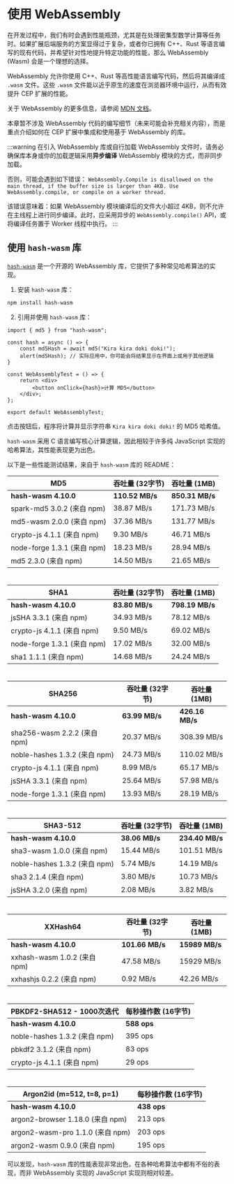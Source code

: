 # 使用 WebAssembly

在开发过程中，我们有时会遇到性能瓶颈，尤其是在处理密集型数学计算等任务时。如果扩展后端服务的方案显得过于复杂，或者你已拥有 C++、Rust 等语言编写的现有代码，并希望针对性地提升特定功能的性能，那么 WebAssembly (Wasm) 会是一个理想的选择。

WebAssembly 允许你使用 C++、Rust 等高性能语言编写代码，然后将其编译成 `.wasm` 文件。这些 `.wasm` 文件能以近乎原生的速度在浏览器环境中运行，从而有效提升 CEP 扩展的性能。

关于 WebAssembly 的更多信息，请参阅 [MDN 文档](https://developer.mozilla.org/zh-CN/docs/WebAssembly)。

本章暂不涉及 WebAssembly 代码的编写细节（未来可能会补充相关内容），而是重点介绍如何在 CEP 扩展中集成和使用基于 WebAssembly 的库。

:::warning
在引入 WebAssembly 库或自行加载 WebAssembly 文件时，请务必确保库本身或你的加载逻辑采用**异步编译** WebAssembly 模块的方式，而非同步加载。

否则，可能会遇到如下错误：
`WebAssembly.Compile is disallowed on the main thread, if the buffer size is larger than 4KB. Use WebAssembly.compile, or compile on a worker thread.`

该错误意味着：如果 WebAssembly 模块编译后的文件大小超过 4KB，则不允许在主线程上进行同步编译。此时，应采用异步的 `WebAssembly.compile()` API，或将编译任务置于 Worker 线程中执行。
:::

## 使用 `hash-wasm` 库

[`hash-wasm`](https://github.com/Daninet/hash-wasm/) 是一个开源的 WebAssembly 库，它提供了多种常见哈希算法的实现。

1.  安装 `hash-wasm` 库：

```bash
npm install hash-wasm
```

2.  引用并使用 `hash-wasm` 库：

```tsx
import { md5 } from "hash-wasm";

const hash = async () => {
    const md5Hash = await md5("Kira kira doki doki!");
    alert(md5Hash); // 实际应用中，你可能会将结果显示在界面上或用于其他逻辑
}

const WebAssemblyTest = () => {
    return <div>
        <button onClick={hash}>计算 MD5</button>
    </div>;
};

export default WebAssemblyTest;
```

点击按钮后，程序将计算并显示字符串 `Kira kira doki doki!` 的 MD5 哈希值。

`hash-wasm` 采用 C 语言编写核心计算逻辑，因此相较于许多纯 JavaScript 实现的哈希算法，其性能表现更为出色。

以下是一些性能测试结果，来自于 `hash-wasm` 库的 README：

| MD5                         | 吞吐量 (32字节) | 吞吐量 (1MB) |
| --------------------------- | --------------------- | ---------------- |
| **hash-wasm 4.10.0**        | **110.52 MB/s**       | **850.31 MB/s**  |
| spark-md5 3.0.2 (来自 npm)  | 38.87 MB/s            | 171.73 MB/s      |
| md5-wasm 2.0.0 (来自 npm)   | 37.36 MB/s            | 131.77 MB/s      |
| crypto-js 4.1.1 (来自 npm)  | 9.30 MB/s             | 46.71 MB/s       |
| node-forge 1.3.1 (来自 npm) | 18.23 MB/s            | 28.94 MB/s       |
| md5 2.3.0 (来自 npm)        | 14.50 MB/s            | 21.65 MB/s       |

#

| SHA1                        | 吞吐量 (32字节) | 吞吐量 (1MB) |
| --------------------------- | --------------------- | ---------------- |
| **hash-wasm 4.10.0**        | **83.80 MB/s**        | **798.19 MB/s**  |
| jsSHA 3.3.1 (来自 npm)      | 34.93 MB/s            | 78.12 MB/s       |
| crypto-js 4.1.1 (来自 npm)  | 9.50 MB/s             | 69.02 MB/s       |
| node-forge 1.3.1 (来自 npm) | 17.02 MB/s            | 32.00 MB/s       |
| sha1 1.1.1 (来自 npm)       | 14.68 MB/s            | 24.24 MB/s       |

#

| SHA256                        | 吞吐量 (32字节) | 吞吐量 (1MB) |
| ----------------------------- | --------------------- | ---------------- |
| **hash-wasm 4.10.0**          | **63.99 MB/s**        | **426.16 MB/s**  |
| sha256-wasm 2.2.2 (来自 npm)  | 20.37 MB/s            | 308.39 MB/s      |
| noble-hashes 1.3.2 (来自 npm) | 24.73 MB/s            | 110.02 MB/s      |
| crypto-js 4.1.1 (来自 npm)    | 8.99 MB/s             | 65.17 MB/s       |
| jsSHA 3.3.1 (来自 npm)        | 25.64 MB/s            | 57.98 MB/s       |
| node-forge 1.3.1 (来自 npm)   | 13.93 MB/s            | 28.19 MB/s       |

#

| SHA3-512                      | 吞吐量 (32字节) | 吞吐量 (1MB) |
| ----------------------------- | --------------------- | ---------------- |
| **hash-wasm 4.10.0**          | **38.06 MB/s**        | **234.40 MB/s**  |
| sha3-wasm 1.0.0 (来自 npm)    | 15.44 MB/s            | 101.51 MB/s      |
| noble-hashes 1.3.2 (来自 npm) | 5.74 MB/s             | 14.19 MB/s       |
| sha3 2.1.4 (来自 npm)         | 3.80 MB/s             | 10.73 MB/s       |
| jsSHA 3.2.0 (来自 npm)        | 2.08 MB/s             | 3.82 MB/s        |

#

| XXHash64                     | 吞吐量 (32字节) | 吞吐量 (1MB)   |
| ---------------------------- | --------------------- | ------------------ |
| **hash-wasm 4.10.0**         | **101.66 MB/s**       | **15989 MB/s** |
| xxhash-wasm 1.0.2 (来自 npm) | 47.58 MB/s            | 15929 MB/s     |
| xxhashjs 0.2.2 (来自 npm)    | 0.92 MB/s             | 42.26 MB/s         |

#

| PBKDF2-SHA512 - 1000次迭代 | 每秒操作数 (16字节) |
| ------------------------------- | -------------------------------- |
| **hash-wasm 4.10.0**            | **588 ops**                      |
| noble-hashes 1.3.2 (来自 npm)   | 395 ops                          |
| pbkdf2 3.1.2 (来自 npm)         | 83 ops                           |
| crypto-js 4.1.1 (来自 npm)      | 29 ops                           |

#

| Argon2id (m=512, t=8, p=1)       | 每秒操作数 (16字节) |
| -------------------------------- | -------------------------------- |
| **hash-wasm 4.10.0**             | **438 ops**                      |
| argon2-browser 1.18.0 (来自 npm) | 213 ops                          |
| argon2-wasm-pro 1.1.0 (来自 npm) | 203 ops                          |
| argon2-wasm 0.9.0 (来自 npm)     | 195 ops                          |


可以发现，`hash-wasm` 库的性能表现非常出色，在各种哈希算法中都有不俗的表现，而非 WebAssembly 实现的 JavaScript 实现则相对较差。